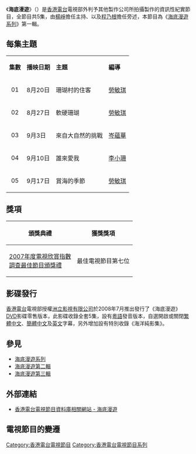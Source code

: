 {{香港電台電視節目
|中文節目名=海底漫遊
|英文節目名={{lang|en|Sea World Odyssey}}
|製作年份=
|翡翠台首播日期=2007年8月20日-9月17日
|翡翠台首播時間=逢星期一 19:00-19:30 (連廣告)
|監製=[[蔡貞停|蔡貞停]]
|編導=[[勞敏琪|勞敏琪]]、[[岑蘊華|岑蘊華]]、[[李小珊|李小珊]]
|語言=[[粵語|粵語]]
|集數=5
|類型=紀實
|製作公司=[[香港電台|香港電台]]電視部
|主持=[[楊崢|楊　崢]]
|旁白=[[程乃根|程乃根]]
|續集=[[海底漫遊_(2009年紀錄片)|海底漫遊第二輯]] (2009)
}}
《'''海底漫遊'''》（{{lang-en|'''Sea World Odyssey'''}}）是[[香港電台|香港電台]]電視部外判予其他製作公司所拍攝製作的資訊性紀實節目，全節目共5集，由[[楊崢|楊崢]]擔任主持、以及[[程乃根|程乃根]]擔任旁述，本節目為《[[海底漫遊_(香港)|海底漫遊系列]]》第一輯。

==每集主題==
{|class="wikitable"
|- style="background:cornflowerblue; color:white" align=center
|'''集數'''||'''播映日期'''||'''主題'''||'''編導'''
|-
|align=center|01||8月20日||珊瑚村的住客||[[勞敏琪|勞敏琪]]
|-
|align=center|02||8月27日||軟硬珊瑚||[[勞敏琪|勞敏琪]]
|-
|align=center|03||9月3日||來自大自然的挑戰||[[岑蘊華|岑蘊華]]
|-
|align=center|04||9月10日||誰來愛我||[[李小珊|李小珊]]
|-
|align=center|05||9月17日||賞海的季節||[[勞敏琪|勞敏琪]]
|}

==獎項==
{| class="wikitable"
|-
!頒獎典禮||獲獎獎項
|-
|[[2007年度電視欣賞指數調查最佳節目頒獎禮得獎名單|2007年度電視欣賞指數<br/>調查最佳節目頒獎禮]]||最佳電視節目第七位
|}

==影碟發行==
[[香港電台|香港電台]]電視部授權[[洲立影視有限公司|洲立影視有限公司]]於2008年7月推出發行了《海底漫遊》[[DVD|DVD]]影碟零售版本，此影碟收錄全套5集，設有[[粵語|粵語]]發音版本，自選開啟或關閉[[繁體中文|繁體中文]]、[[簡體中文|簡體中文]]及[[英文|英文]]字幕，另外增加設有特別收錄《海洋純影集》。

==參見==
*[[海底漫遊_(香港)|海底漫遊系列]]
*[[海底漫遊_(2009年紀錄片)|海底漫遊第二輯]]
*[[2010海底漫遊|海底漫遊第三輯]]

==外部連結==
*[http://app1.rthk.org.hk/php/tvarchivecatalog/episode.php?progid=527&tvcat=2 香港電台電視節目資料庫相關網站 - 海底漫遊] {{Wayback|url=http://app1.rthk.org.hk/php/tvarchivecatalog/episode.php?progid=527&tvcat=2 |date=20160304110856 }}

==電視節目的變遷==
{{電視節目的變遷
|電視台={{HK}}[[無綫電視|無綫電視]][[翡翠台|翡翠台]]
|播放檔次=星期一 19:00-19:30 時段
|上一節目=[[鏗鏘集|鏗鏘集]] (港台節目)<br/>(2006.10.02 - 2007.08.13)
|節目名稱=海底漫遊 (第一輯) (港台節目)<br/>(2007.08.20 - 2007.09.17)
|下一節目=[[開心聊齋|開心聊齋]]<br/>(2007.09.24 - 2007.12.03)
}}

[[Category:香港電台電視節目|Category:香港電台電視節目]]
[[Category:香港電台電視節目系列|Category:香港電台電視節目系列]]